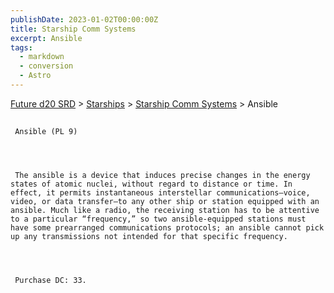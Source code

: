 ```yaml
---
publishDate: 2023-01-02T00:00:00Z
title: Starship Comm Systems
excerpt: Ansible
tags:
  - markdown
  - conversion
  - Astro
---
```







[Future d20 SRD](/#futureD20)
     > [Starships](future-d20-srd-starships-index)
     > [Starship Comm Systems](future-d20-srd-starships-starship-comm-systems-index)
     > Ansible
    





## 
     Ansible (PL 9)
    



     The ansible is a device that induces precise changes in the energy states of atomic nuclei, without regard to distance or time. In effect, it permits instantaneous interstellar communications—voice, video, or data transfer—to any other ship or station equipped with an ansible. Much like a radio, the receiving station has to be attentive to a particular “frequency,” so two ansible-equipped stations must have some prearranged communications protocols; an ansible cannot pick up any transmissions not intended for that specific frequency.
    



     Purchase DC: 33.
    




